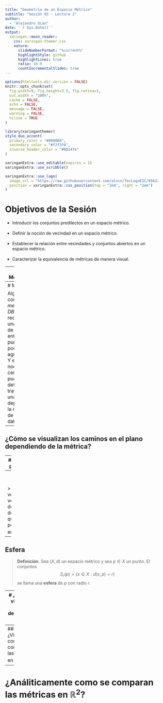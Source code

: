 ```yaml
---
title: "Geometría de un Espacio Métrico"
subtitle: "Sesión 03 - Lecture 2"  
author: 
  - "Alejandro Ucan"
date: '`r Sys.Date()`'
output:
  xaringan::moon_reader:
    css: xaringan-themer.css
    nature:
      slideNumberFormat: "%current%"
      highlightStyle: github
      highlightLines: true
      ratio: 16:9
      countIncrementalSlides: true
---
```


```r
options(htmltools.dir.version = FALSE)
knitr::opts_chunk$set(
  fig.width=9, fig.height=3.5, fig.retina=3,
  out.width = "100%",
  cache = FALSE,
  echo = FALSE,
  message = FALSE, 
  warning = FALSE,
  hiline = TRUE
)
```

```r
library(xaringanthemer)
style_duo_accent(
  primary_color = "#000080",
  secondary_color = "#f2f3f4",
  inverse_header_color = "#00147e"
)
```

```r
xaringanExtra::use_editable(expires = 1)
xaringanExtra::use_scribble()
```

```r
xaringanExtra::use_logo(
  image_url = "https://raw.githubusercontent.com/alxcn/TecLogoEIC/9562a53875418e749a296c85808a19c85fc4be74/IngenieriaCiencias_Horizontal_RGB.png?token=AJRFKANBWGLDH7GZZ2A76UTDXWSWU",
  position = xaringanExtra::css_position(top = "2em", right = "2em")
)
```

# Objetivos de la Sesión

* Introducir los conjuntos predilectos en un espacio métrico.<br/><br/>
* Definir la noción de vecindad en un espacio métrico.<br/><br/>
* Establecer la relación entre vecindades y conjuntos abiertos en un espacio métrico.<br/><br/>
* Caracterizar la equivalencia de métricas de manera visual.

---
# Motivación.

> Supongamos que tienes un conjunto de datos de ubicaciones de tiendas y quieres agruparlas en regiones para optimizar la logística. ¿Cuál es una pieza importante en este problema? 

---
# Motivación

Algoritmos como el *K-means* o *DBSCAN* requieren de una noción de cercanía entre los puntos para poder agruparlos. Y esta noción de cercanía se puede definir a través de una métrica dependiendo la naturaleza de nuestros datos.

---
## ¿Cómo se visualizan los caminos en el plano dependiendo de la métrica?


---
# Conjuntos predilectos

## Vecindades o Bolas abiertas

> **Definición.** Sea $(X,d)$ un espacio métrico y sea $p\in X$ un punto. El conjuntos $$B_r(p)=\{x\in X: d(x,p)<r\}$$ se llama una **vecindad abierta**  ó **bola abierta** de $p$ con radio $r$.

--
<br/><br/>

> ¿Cómo se ven las vecindades dependiendo de la métrica que se elija, por ejemplo en $\mathbb{R}^2$?

---
## Esfera

> **Definición.** Sea $(X,d)$ un espacio métrico y sea $p\in X$ un punto. El conjuntos $$S_r(p)=\{x\in X: d(x,p)=r\}$$ se llama una **esfera** de $p$ con radio $r$.

---
# ¿Cómo se visualizan estas definiciones en $\mathbb{R}^2$?

<iframe src="https://www.wolframcloud.com/obj/alejandroucan-puc/Published/SpheresBalls.nb?_embed=iframe" width="600" height="800"></iframe>
---
## ¿Visualmente como se comparan las métricas en $\mathbb{R}^2$?

---
# ¿Análiticamente como se comparan las métricas en $\mathbb{R}^2$?

